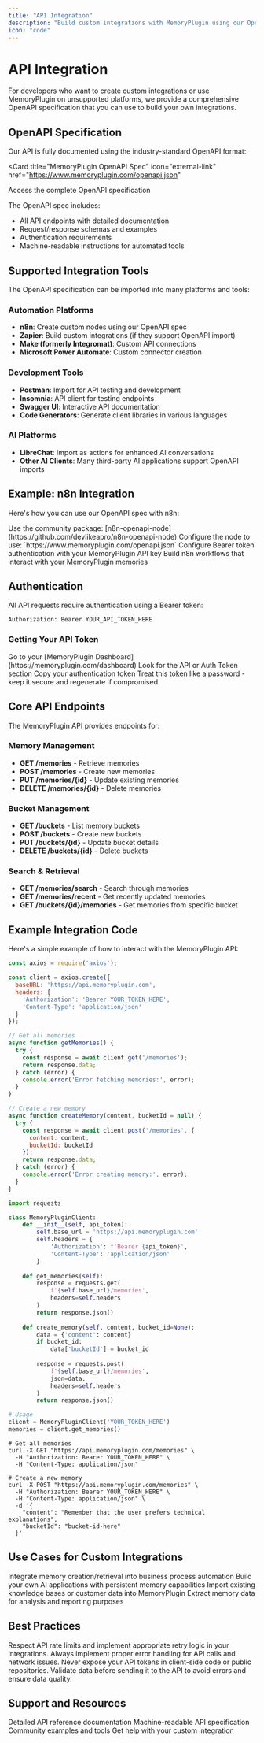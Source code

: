 ```yaml
---
title: "API Integration"
description: "Build custom integrations with MemoryPlugin using our OpenAPI specification"
icon: "code"
---
```


# API Integration

For developers who want to create custom integrations or use MemoryPlugin on unsupported platforms, we provide a comprehensive OpenAPI specification that you can use to build your own integrations.

## OpenAPI Specification

Our API is fully documented using the industry-standard OpenAPI format:

<Card
  title="MemoryPlugin OpenAPI Spec"
  icon="external-link"
  href="https://www.memoryplugin.com/openapi.json"
>
  Access the complete OpenAPI specification
</Card>

The OpenAPI spec includes:
- All API endpoints with detailed documentation
- Request/response schemas and examples
- Authentication requirements
- Machine-readable instructions for automated tools

## Supported Integration Tools

The OpenAPI specification can be imported into many platforms and tools:

### Automation Platforms
- **n8n**: Create custom nodes using our OpenAPI spec
- **Zapier**: Build custom integrations (if they support OpenAPI import)
- **Make (formerly Integromat)**: Custom API connections
- **Microsoft Power Automate**: Custom connector creation

### Development Tools
- **Postman**: Import for API testing and development
- **Insomnia**: API client for testing endpoints
- **Swagger UI**: Interactive API documentation
- **Code Generators**: Generate client libraries in various languages

### AI Platforms
- **LibreChat**: Import as actions for enhanced AI conversations
- **Other AI Clients**: Many third-party AI applications support OpenAPI imports

## Example: n8n Integration

Here's how you can use our OpenAPI spec with n8n:

<Steps>
  <Step title="Install n8n OpenAPI Node">
    Use the community package: [n8n-openapi-node](https://github.com/devlikeapro/n8n-openapi-node)
  </Step>
  <Step title="Import OpenAPI Spec">
    Configure the node to use: `https://www.memoryplugin.com/openapi.json`
  </Step>
  <Step title="Set Authentication">
    Configure Bearer token authentication with your MemoryPlugin API key
  </Step>
  <Step title="Create Workflows">
    Build n8n workflows that interact with your MemoryPlugin memories
  </Step>
</Steps>

## Authentication

All API requests require authentication using a Bearer token:

```http
Authorization: Bearer YOUR_API_TOKEN_HERE
```

### Getting Your API Token

<Steps>
  <Step title="Access Dashboard">
    Go to your [MemoryPlugin Dashboard](https://memoryplugin.com/dashboard)
  </Step>
  <Step title="Find API Section">
    Look for the API or Auth Token section
  </Step>
  <Step title="Copy Token">
    Copy your authentication token
  </Step>
  <Step title="Keep Secure">
    Treat this token like a password - keep it secure and regenerate if compromised
  </Step>
</Steps>

## Core API Endpoints

The MemoryPlugin API provides endpoints for:

### Memory Management
- **GET /memories** - Retrieve memories
- **POST /memories** - Create new memories
- **PUT /memories/{id}** - Update existing memories
- **DELETE /memories/{id}** - Delete memories

### Bucket Management
- **GET /buckets** - List memory buckets
- **POST /buckets** - Create new buckets
- **PUT /buckets/{id}** - Update bucket details
- **DELETE /buckets/{id}** - Delete buckets

### Search & Retrieval
- **GET /memories/search** - Search through memories
- **GET /memories/recent** - Get recently updated memories
- **GET /buckets/{id}/memories** - Get memories from specific bucket

## Example Integration Code

Here's a simple example of how to interact with the MemoryPlugin API:

<CodeGroup>

```javascript JavaScript/Node.js
const axios = require('axios');

const client = axios.create({
  baseURL: 'https://api.memoryplugin.com',
  headers: {
    'Authorization': 'Bearer YOUR_TOKEN_HERE',
    'Content-Type': 'application/json'
  }
});

// Get all memories
async function getMemories() {
  try {
    const response = await client.get('/memories');
    return response.data;
  } catch (error) {
    console.error('Error fetching memories:', error);
  }
}

// Create a new memory
async function createMemory(content, bucketId = null) {
  try {
    const response = await client.post('/memories', {
      content: content,
      bucketId: bucketId
    });
    return response.data;
  } catch (error) {
    console.error('Error creating memory:', error);
  }
}
```

```python Python
import requests

class MemoryPluginClient:
    def __init__(self, api_token):
        self.base_url = 'https://api.memoryplugin.com'
        self.headers = {
            'Authorization': f'Bearer {api_token}',
            'Content-Type': 'application/json'
        }
    
    def get_memories(self):
        response = requests.get(
            f'{self.base_url}/memories',
            headers=self.headers
        )
        return response.json()
    
    def create_memory(self, content, bucket_id=None):
        data = {'content': content}
        if bucket_id:
            data['bucketId'] = bucket_id
            
        response = requests.post(
            f'{self.base_url}/memories',
            json=data,
            headers=self.headers
        )
        return response.json()

# Usage
client = MemoryPluginClient('YOUR_TOKEN_HERE')
memories = client.get_memories()
```

```curl cURL
# Get all memories
curl -X GET "https://api.memoryplugin.com/memories" \
  -H "Authorization: Bearer YOUR_TOKEN_HERE" \
  -H "Content-Type: application/json"

# Create a new memory
curl -X POST "https://api.memoryplugin.com/memories" \
  -H "Authorization: Bearer YOUR_TOKEN_HERE" \
  -H "Content-Type: application/json" \
  -d '{
    "content": "Remember that the user prefers technical explanations",
    "bucketId": "bucket-id-here"
  }'
```

</CodeGroup>

## Use Cases for Custom Integrations

<CardGroup cols={2}>
  <Card title="Workflow Automation" icon="gear">
    Integrate memory creation/retrieval into business process automation
  </Card>
  <Card title="Custom AI Applications" icon="robot">
    Build your own AI applications with persistent memory capabilities
  </Card>
  <Card title="Data Migration" icon="database">
    Import existing knowledge bases or customer data into MemoryPlugin
  </Card>
  <Card title="Analytics & Reporting" icon="chart-line">
    Extract memory data for analysis and reporting purposes
  </Card>
</CardGroup>

## Best Practices

<AccordionGroup>
  <Accordion title="Rate Limiting">
    Respect API rate limits and implement appropriate retry logic in your integrations.
  </Accordion>
  <Accordion title="Error Handling">
    Always implement proper error handling for API calls and network issues.
  </Accordion>
  <Accordion title="Token Security">
    Never expose your API tokens in client-side code or public repositories.
  </Accordion>
  <Accordion title="Data Validation">
    Validate data before sending it to the API to avoid errors and ensure data quality.
  </Accordion>
</AccordionGroup>

## Support and Resources

<CardGroup cols={2}>
  <Card
    title="API Documentation"
    icon="book"
    href="/api-reference/introduction"
  >
    Detailed API reference documentation
  </Card>
  <Card
    title="OpenAPI Spec"
    icon="file-code"
    href="https://www.memoryplugin.com/openapi.json"
  >
    Machine-readable API specification
  </Card>
  <Card
    title="Example Integrations"
    icon="code-branch"
    href="https://github.com/devlikeapro/n8n-openapi-node"
  >
    Community examples and tools
  </Card>
  <Card
    title="Developer Support"
    icon="headset"
    href="mailto:support@memoryplugin.com"
  >
    Get help with your custom integration
  </Card>
</CardGroup>